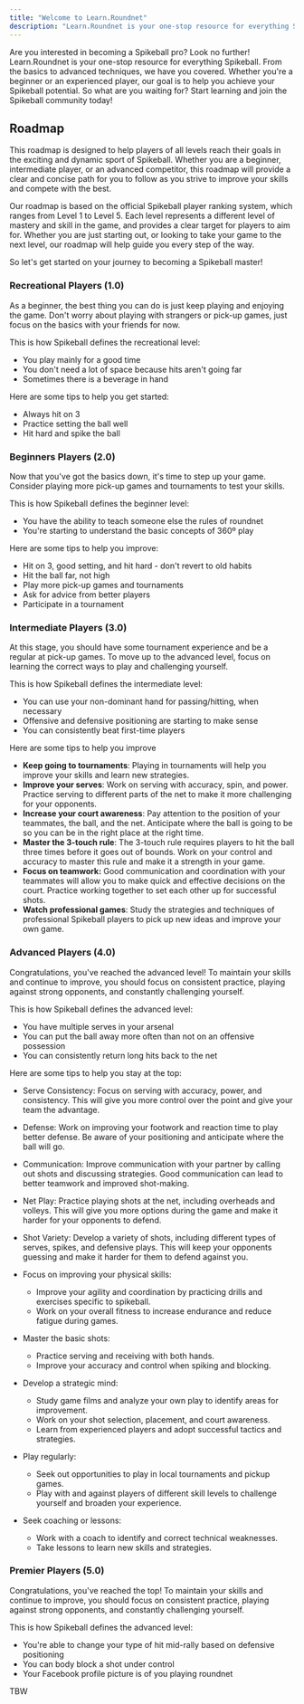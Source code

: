 ```yaml
---
title: "Welcome to Learn.Roundnet"
description: "Learn.Roundnet is your one-stop resource for everything Spikeball. From the basics to advanced techniques, we have you covered. Whether you're a beginner or an experienced player, our goal is to help you achieve your Spikeball potential."
---
```


Are you interested in becoming a Spikeball pro? Look no further! Learn.Roundnet is your one-stop resource for everything Spikeball. From the basics to advanced techniques, we have you covered. Whether you're a beginner or an experienced player, our goal is to help you achieve your Spikeball potential. So what are you waiting for? Start learning and join the Spikeball community today!

## Roadmap

This roadmap is designed to help players of all levels reach their goals in the exciting and dynamic sport of Spikeball. Whether you are a beginner, intermediate player, or an advanced competitor, this roadmap will provide a clear and concise path for you to follow as you strive to improve your skills and compete with the best.

Our roadmap is based on the official Spikeball player ranking system, which ranges from Level 1 to Level 5. Each level represents a different level of mastery and skill in the game, and provides a clear target for players to aim for. Whether you are just starting out, or looking to take your game to the next level, our roadmap will help guide you every step of the way.

So let's get started on your journey to becoming a Spikeball master!

### Recreational Players (1.0)

As a beginner, the best thing you can do is just keep playing and enjoying the game. Don't worry about playing with strangers or pick-up games, just focus on the basics with your friends for now.

This is how Spikeball defines the recreational level:

- You play mainly for a good time
- You don't need a lot of space because hits aren't going far
- Sometimes there is a beverage in hand

Here are some tips to help you get started:

- Always hit on 3
- Practice setting the ball well
- Hit hard and spike the ball

### Beginners Players (2.0)

Now that you've got the basics down, it's time to step up your game. Consider playing more pick-up games and tournaments to test your skills.

This is how Spikeball defines the beginner level:

- You have the ability to teach someone else the rules of roundnet
- You're starting to understand the basic concepts of 360º play

Here are some tips to help you improve:

- Hit on 3, good setting, and hit hard - don't revert to old habits
- Hit the ball far, not high
- Play more pick-up games and tournaments
- Ask for advice from better players
- Participate in a tournament

### Intermediate Players (3.0)

At this stage, you should have some tournament experience and be a regular at pick-up games. To move up to the advanced level, focus on learning the correct ways to play and challenging yourself.

This is how Spikeball defines the intermediate level:

- You can use your non-dominant hand for passing/hitting, when necessary
- Offensive and defensive positioning are starting to make sense
- You can consistently beat first-time players

Here are some tips to help you improve

- **Keep going to tournaments**: Playing in tournaments will help you improve your skills and learn new strategies.
- **Improve your serves**: Work on serving with accuracy, spin, and power. Practice serving to different parts of the net to make it more challenging for your opponents.
- **Increase your court awareness**: Pay attention to the position of your teammates, the ball, and the net. Anticipate where the ball is going to be so you can be in the right place at the right time.
- **Master the 3-touch rule**: The 3-touch rule requires players to hit the ball three times before it goes out of bounds. Work on your control and accuracy to master this rule and make it a strength in your game.
- **Focus on teamwork:** Good communication and coordination with your teammates will allow you to make quick and effective decisions on the court. Practice working together to set each other up for successful shots.
- **Watch professional games**: Study the strategies and techniques of professional Spikeball players to pick up new ideas and improve your own game.

### Advanced Players (4.0)

Congratulations, you've reached the advanced level! To maintain your skills and continue to improve, you should focus on consistent practice, playing against strong opponents, and constantly challenging yourself.

This is how Spikeball defines the advanced level:

- You have multiple serves in your arsenal
- You can put the ball away more often than not on an offensive possession
- You can consistently return long hits back to the net

Here are some tips to help you stay at the top:

- Serve Consistency: Focus on serving with accuracy, power, and consistency. This will give you more control over the point and give your team the advantage.
- Defense: Work on improving your footwork and reaction time to play better defense. Be aware of your positioning and anticipate where the ball will go.
- Communication: Improve communication with your partner by calling out shots and discussing strategies. Good communication can lead to better teamwork and improved shot-making.
- Net Play: Practice playing shots at the net, including overheads and volleys. This will give you more options during the game and make it harder for your opponents to defend.
- Shot Variety: Develop a variety of shots, including different types of serves, spikes, and defensive plays. This will keep your opponents guessing and make it harder for them to defend against you.

- Focus on improving your physical skills:
  - Improve your agility and coordination by practicing drills and exercises specific to spikeball.
  - Work on your overall fitness to increase endurance and reduce fatigue during games.
- Master the basic shots:
  - Practice serving and receiving with both hands.
  - Improve your accuracy and control when spiking and blocking.
- Develop a strategic mind:
  - Study game films and analyze your own play to identify areas for improvement.
  - Work on your shot selection, placement, and court awareness.
  - Learn from experienced players and adopt successful tactics and strategies.
- Play regularly:
  - Seek out opportunities to play in local tournaments and pickup games.
  - Play with and against players of different skill levels to challenge yourself and broaden your experience.
- Seek coaching or lessons:
  - Work with a coach to identify and correct technical weaknesses.
  - Take lessons to learn new skills and strategies.

### Premier Players (5.0)

Congratulations, you've reached the top! To maintain your skills and continue to improve, you should focus on consistent practice, playing against strong opponents, and constantly challenging yourself.

This is how Spikeball defines the advanced level:

- You're able to change your type of hit mid-rally based on defensive positioning
- You can body block a shot under control
- Your Facebook profile picture is of you playing roundnet

TBW
